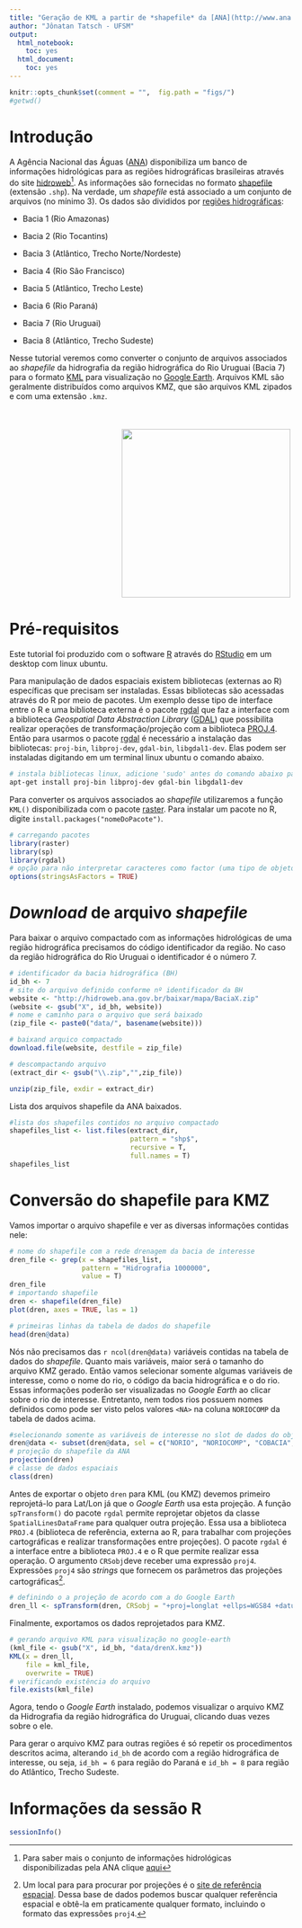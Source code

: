```yaml
---
title: "Geração de KML a partir de *shapefile* da [ANA](http://www.ana.gov.br/)"
author: "Jônatan Tatsch - UFSM"
output:
  html_notebook:
    toc: yes
  html_document:
    toc: yes
---
```


```r
knitr::opts_chunk$set(comment = "",  fig.path = "figs/")
#getwd()
```


# Introdução 

A Agência Nacional das Águas ([ANA](http://www.ana.gov.br/)) disponibiliza um banco de informações hidrológicas para as regiões hidrográficas brasileiras através do site [hidroweb](http://hidroweb.ana.gov.br/HidroWeb.asp?TocItem=4100)[^1]. As informações são fornecidas no formato [shapefile](https://en.wikipedia.org/wiki/Shapefile) (extensão `.shp`). Na verdade, um *shapefile* está associado a um conjunto de arquivos (no mínimo 3). Os dados são divididos por [regiões hidrográficas](https://pt.wikipedia.org/wiki/Regi%C3%B5es_hidrogr%C3%A1ficas_do_Brasil):

- Bacia 1 (Rio Amazonas)

- Bacia 2 (Rio Tocantins)

- Bacia 3 (Atlântico, Trecho Norte/Nordeste)

- Bacia 4 (Rio São Francisco)

- Bacia 5 (Atlântico, Trecho Leste)

- Bacia 6 (Rio Paraná)

- Bacia 7 (Rio Uruguai)

- Bacia 8 (Atlântico, Trecho Sudeste)

Nesse tutorial veremos como converter o conjunto de arquivos associados ao *shapefile* da hidrografia da região hidrográfica do Rio Uruguai (Bacia 7) para o formato [KML](https://en.wikipedia.org/wiki/Keyhole_Markup_Language) para visualização no [Google Earth](https://en.wikipedia.org/wiki/Google_Earth). Arquivos KML são geralmente distribuídos como arquivos KMZ, que são arquivos KML zipados e com uma extensão `.kmz`.


</style>
<div class="midcenter" style="margin-left:200px; margin-top:50px;">
<img src="https://upload.wikimedia.org/wikipedia/commons/thumb/8/8c/Brasil_Bacias_hidrograficas.svg/300px-Brasil_Bacias_hidrograficas.svg.png" height="300px" width="300px" />
</div>

# Pré-requisitos

Este tutorial foi produzido com o software [R](http://www.r-project.org/) através do [RStudio](http://www.rstudio.com/) em um desktop com linux ubuntu.

Para manipulação de dados espaciais existem bibliotecas (externas ao R) específicas que precisam ser instaladas. Essas bibliotecas são acessadas através do R por meio de pacotes. Um exemplo desse tipo de interface entre o R e uma biblioteca externa é o pacote [rgdal](https://cran.r-project.org/web/packages/rgdal/index.html) que faz a interface com a biblioteca *Geospatial Data Abstraction Library* ([GDAL](http://www.gdal.org/)) que possibilita realizar operações de transformação/projeção com a biblioteca [PROJ.4](https://en.wikipedia.org/wiki/PROJ.4). Então para usarmos o pacote [rgdal](https://cran.r-project.org/web/packages/rgdal/index.html) é necessário a instalação das bibliotecas: `proj-bin`, `libproj-dev`, `gdal-bin`, `libgdal1-dev`. Elas podem ser instaladas digitando em um terminal linux ubuntu o comando abaixo.

```bash
# instala bibliotecas linux, adicione 'sudo' antes do comando abaixo para ter acesso como super usuário
apt-get install proj-bin libproj-dev gdal-bin libgdal1-dev
```

Para converter os arquivos associados ao *shapefile* utilizaremos a função `KML()` disponibilizada com o pacote [raster](https://cran.r-project.org/web/packages/raster/index.html). Para instalar um pacote no R, digite `install.packages("nomeDoPacote")`.

```r
# carregando pacotes 
library(raster)
library(sp)
library(rgdal)
# opção para não interpretar caracteres como factor (uma tipo de objeto do R especial para variáveis categóricas)
options(stringsAsFactors = TRUE)
```

# *Download* de arquivo *shapefile*

Para baixar o arquivo compactado com as informações hidrológicas de uma região hidrográfica precisamos do código identificador da região. No caso da região hidrográfica do Rio Uruguai o identificador é o número 7.

```r
# identificador da bacia hidrográfica (BH)
id_bh <- 7
# site do arquivo definido conforme nº identificador da BH
website <- "http://hidroweb.ana.gov.br/baixar/mapa/BaciaX.zip"
(website <- gsub("X", id_bh, website))
# nome e caminho para o arquivo que será baixado 
(zip_file <- paste0("data/", basename(website)))
```

```r
# baixand arquico compactado
download.file(website, destfile = zip_file)
```

```r
# descompactando arquivo
(extract_dir <- gsub("\\.zip","",zip_file))
```

```r
unzip(zip_file, exdir = extract_dir)
```

Lista dos arquivos shapefile da ANA baixados.

```r
#lista dos shapefiles contidos no arquivo compactado
shapefiles_list <- list.files(extract_dir,
                              pattern = "shp$", 
                              recursive = T, 
                              full.names = T)
shapefiles_list
```

# Conversão do shapefile para KMZ

Vamos importar o arquivo shapefile e ver as diversas informações contidas nele:

```r
# nome do shapefile com a rede drenagem da bacia de interesse
dren_file <- grep(x = shapefiles_list, 
                  pattern = "Hidrografia 1000000", 
                  value = T)
dren_file
# importando shapefile
dren <- shapefile(dren_file)
plot(dren, axes = TRUE, las = 1)
```

```r
# primeiras linhas da tabela de dados do shapefile
head(dren@data)
```






Nós não precisamos das `r ncol(dren@data)` variáveis contidas na tabela de dados do *shapefile*. Quanto mais variáveis, maior será o tamanho do arquivo KMZ gerado. Então vamos selecionar somente algumas variáveis de interesse, como o nome do rio, o código da bacia hidrográfica e o do rio. Essas informações poderão ser visualizadas no *Google Earth* ao clicar sobre o rio de interesse. Entretanto, nem todos rios possuem nomes definidos como pode ser visto pelos valores `<NA>` na coluna `NORIOCOMP` da tabela de dados acima.

```r
#selecionando somente as variáveis de interesse no slot de dados do objeto dren (SpatialLinesDataFrame)  
dren@data <- subset(dren@data, sel = c("NORIO", "NORIOCOMP", "COBACIA", "CORIO"))
# projeção do shapefile da ANA
projection(dren)
# classe de dados espaciais
class(dren)
```

Antes de exportar o objeto `dren` para KML (ou KMZ) devemos primeiro reprojetá-lo para Lat/Lon já que o *Google Earth* usa esta projeção. A função `spTransform()` do pacote `rgdal` permite reprojetar objetos da classe `SpatialLinesDataFrame` para qualquer outra projeção. Essa usa  a biblioteca `PROJ.4` (biblioteca de referência, externa ao R, para trabalhar com projeções cartográficas e realizar transformações entre projeções). O pacote `rgdal` é a interface entre a biblioteca `PROJ.4` e o R que permite realizar essa operação. O argumento `CRSobj`deve receber uma expressão `proj4`. Expressões `proj4` são  *strings* que fornecem os parâmetros das projeções cartográficas[^2]. 

```r
# definindo o a projeção de acordo com a do Google Earth
dren_ll <- spTransform(dren, CRSobj = "+proj=longlat +ellps=WGS84 +datum=WGS84 +no_defs +towgs84=0,0,0")
```

Finalmente, exportamos os dados reprojetados para KMZ.

```r
# gerando arquivo KML para visualização no google-earth
(kml_file <- gsub("X", id_bh, "data/drenX.kmz"))
KML(x = dren_ll, 
    file = kml_file, 
    overwrite = TRUE)
# verificando existência do arquivo
file.exists(kml_file)
```


Agora, tendo o *Google Earth* instalado, podemos visualizar o arquivo KMZ da Hidrografia da região hidrográfica do Uruguai, clicando duas vezes sobre o ele. 

Para gerar o arquivo KMZ para outras regiões é só repetir os procedimentos descritos acima, alterando `id_bh` de acordo com a região hidrográfica de interesse, ou seja, `id_bh = 6` para região do Paraná e `id_bh = 8` para região do Atlântico, Trecho Sudeste.

# Informações da sessão R

```r
sessionInfo()
```

[^1]: Para saber mais o conjunto de informações hidrológicas disponibilizadas pela ANA clique [aqui](http://www2.ana.gov.br/Paginas/servicos/informacoeshidrologicas/redehidro.aspx)

[^2]: Um local para para procurar por projeções é o [site de referência espacial](http://spatialreference.org/). Dessa base de dados podemos buscar qualquer referência espacial e obtê-la em praticamente qualquer formato, incluindo o formato das expressões `proj4`.
